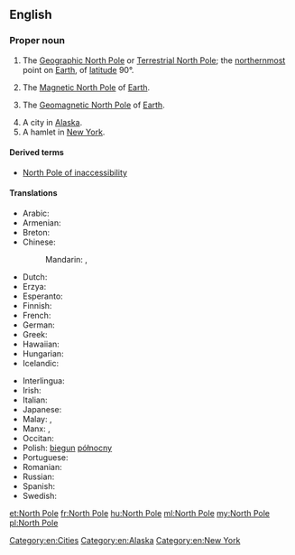 {{also|north pole}}
==English==

===Proper noun===
{{wikipedia}}
{{en-proper noun|head=[[north|North]] [[pole|Pole]]}}

# {{context|geography|lang=en}} The [[Geographic North Pole]] or [[Terrestrial North Pole]]; the [[northernmost]] point on [[Earth]], of [[latitude]] 90°.
# {{context|geography|lang=en}} The [[Magnetic North Pole]] of [[Earth]].
# {{context|geography|lang=en}} The [[Geomagnetic North Pole]] of [[Earth]].
# A city in [[Alaska]].
# A hamlet in [[New York]].

====Derived terms====
* [[North Pole of inaccessibility]]

====Translations====
{{trans-top|northernmost point on Earth}}
* Arabic: {{t|ar|اَلْقُطْب اَلشَّمَالِيّ|m}}
* Armenian: {{t|hy|Հյուսիսային բևեռ}}
* Breton: {{t|br|pennahel an Norzh|m}}
* Chinese:
*: Mandarin: {{t+|cmn|北極|sc=Hani}}, {{t+|cmn|北极|tr=Běijí|sc=Hani}}
* Dutch: {{t+|nl|Noordpool|m}}
* Erzya: {{t|myv|пелеве почо}}
* Esperanto: {{t|eo|Norda poluso}}
* Finnish: {{t+|fi|pohjoisnapa}}
* French: {{t|fr|Pôle Nord|m}}
* German: {{t+|de|Nordpol|m}}
* Greek: {{t|el|Βόρειος Πόλος|m}}
* Hawaiian: {{t|haw|Wēlau ʻĀkau}}
* Hungarian: {{t+|hu|Északi-sark}}
* Icelandic: {{t|is|Norðurheimskautið}}
{{trans-mid}}
* Interlingua: {{t|ia|polo nord}}
* Irish: {{t|ga|Pol Thuaidh|m}}
* Italian: {{t|it|Polo nord}}
* Japanese: {{t+|ja|北極|tr=ほっきょく, hokkyoku|sc=Jpan}}
* Malay: {{t|ms|Kutub Syamali}}, {{t|ms|Kutub Utara}}
* Manx: {{t|gv|Ard y Twoaie|m}}, {{t|gv|ard ny twoaie|m}}
* Occitan: {{t|oc|pòl Nòrd}}
* Polish: [[biegun]] [[północny]] {{g|m}}
* Portuguese: {{t|pt|Polo Norte|m}}
* Romanian: {{t|ro|Polul Nord|m}}
* Russian: {{t|ru|Се́верный по́люс|m}}
* Spanish: {{t|es|Polo Norte|m}}
* Swedish: {{t+|sv|nordpolen|c}}
{{trans-bottom}}

[[Category:en:Cities]]
[[Category:en:Alaska]]
[[Category:en:New York]]

[[et:North Pole]]
[[fr:North Pole]]
[[hu:North Pole]]
[[ml:North Pole]]
[[my:North Pole]]
[[pl:North Pole]]